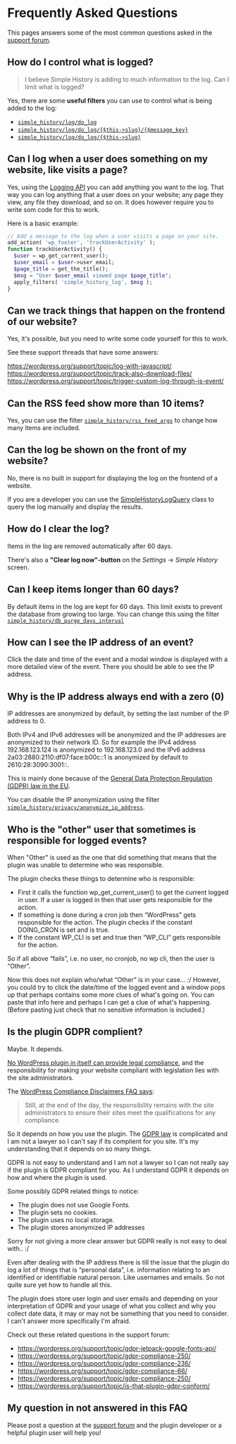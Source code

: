 # Frequently Asked Questions

This pages answers some of the most common questions asked in the
[support forum](https://wordpress.org/support/plugin/simple-history/).

## How do I control what is logged?

> I believe Simple History is adding to much information to the log. Can I limit what is logged?

Yes, there are some **useful filters** you can use to control
what is being added to the log:

- [`simple_history/log/do_log`](/hooks#simple_history/log/do_log)
- [`simple_history/log/do_log/{$this->slug}/{$message_key}`](/hooks#simple_history/log/do_log/{$this->slug}/{$message_key})
- [`simple_history/log/do_log/{$this->slug}`](/hooks#simple_history/log/do_log/{$this->slug})

## Can I log when a user does something on my website, like visits a page?

Yes, using the [Logging API](/logging) you can add anything you want to the log.
That way you can log anything that a user does on your website;
any page they view, any file they download, and so on.
It does however require you to write som code for this to work.

Here is a basic example:

```php
// Add a message to the log when a user visits a page on your site.
add_action( 'wp_footer', 'trackUserActivity' );
function trackUserActivity() {
  $user = wp_get_current_user();
  $user_email = $user->user_email;
  $page_title = get_the_title();
  $msg = "User $user_email viewed page $page_title";
  apply_filters( 'simple_history_log', $msg );
}
```

## Can we track things that happen on the frontend of our website?

Yes, it's possible, but you need to write some code yourself for this to work.

See these support threads that have some answers:

https://wordpress.org/support/topic/log-with-javascript/
https://wordpress.org/support/topic/track-also-download-files/
https://wordpress.org/support/topic/trigger-custom-log-through-js-event/

## Can the RSS feed show more than 10 items?

Yes, you can use the filter [`simple_history/rss_feed_args`](/hooks#simple_history/rss_feed_args)
to change how many items are included.

## Can the log be shown on the front of my website?

No, there is no built in support for displaying the log on the frontend of a website.

If you are a developer you can use the [SimpleHistoryLogQuery](https://github.com/bonny/WordPress-Simple-History/blob/main/inc/SimpleHistoryLogQuery.php)
class to query the log manually and display the results.

## How do I clear the log?

Items in the log are removed automatically after 60 days.

There's also a **"Clear log now"-button** on the _Settings_ -> _Simple History_ screen.

## Can I keep items longer than 60 days?

By default items in the log are kept for 60 days.
This limit exists to prevent the database from growing too large.
You can change this using the filter
[`simple_history/db_purge_days_interval`](/hooks#simple_history/db_purge_days_interval)

## How can I see the IP address of an event?

Click the date and time of the event and a modal window is displayed with a more detailed view of the event.
There you should be able to see the IP address.

## Why is the IP address always end with a zero (0)

IP addresses are anonymized by default, by setting the last number of the IP address to 0.

Both IPv4 and IPv6 addresses will be anonymized and the IP addresses are anonymized to their network ID. So for example the IPv4 address 192.168.123.124 is anonymized to 192.168.123.0 and the IPv6 address 2a03:2880:2110:df07:face:b00c::1 is anonymized by default to 2610:28:3090:3001::.

This is mainly done because of the [General Data Protection Regulation (GDPR) law in the EU](https://en.wikipedia.org/wiki/General_Data_Protection_Regulation).

You can disable the IP anonymization using the filter
[`simple_history/privacy/anonymize_ip_address`](/hooks#simple_history/privacy/anonymize_ip_address).

## Who is the "other" user that sometimes is responsible for logged events?

When "Other" is used as the one that did something that means that the plugin was unable to determine who was responsible.

The plugin checks these things to determine who is responsible:

- First it calls the function wp_get_current_user() to get the current logged in user. If a user is logged in then that user gets responsible for the action.
- If something is done during a cron job then “WordPress” gets responsible for the action. The plugin checks if the constant DOING_CRON is set and is true.
- If the constant WP_CLI is set and true then “WP_CLI” gets responsible for the action.

So if all above “fails”, i.e. no user, no cronjob, no wp cli, then the user is “Other”.

Now this does not explain who/what “Other” is in your case… :/ However, you could try to click the date/time of the logged event and a window pops up that perhaps contains some more clues of what's going on. You can paste that info here and perhaps I can get a clue of what's happening. (Before pasting just check that no sensitive information is included.)

## Is the plugin GDPR complient?

Maybe. It depends.

[No WordPress plugin in itself can provide legal compliance](https://make.wordpress.org/plugins/2018/04/12/legal-compliance-added-to-guidelines/), and the responsibility for making your website compliant with legislation lies with the site administrators.

The [WordPress Compliance Disclaimers FAQ says](https://developer.wordpress.org/plugins/wordpress-org/compliance-disclaimers/):

> Still, at the end of the day, the responsibility remains with the site administrators to ensure their sites meet the qualifications for any compliance.

So it depends on how you use the plugin. The [GDPR law](https://en.wikipedia.org/wiki/General_Data_Protection_Regulation) is complicated and I am not a lawyer so I can't say if its complient for you site. It's my understanding that it depends on so many things.

GDPR is not easy to understand and I am not a lawyer so I can not really say if the plugin is GDPR compliant for you. As I understand GDPR it depends on how and where the plugin is used.

Some possibly GDPR related things to notice:

- The plugin does not use Google Fonts.
- The plugin sets no cookies.
- The plugin uses no local storage.
- The plugin stores anonymized IP addresses

Sorry for not giving a more clear answer but GDPR really is not easy to deal with.. :/

Even after dealing with the IP address there is till the issue that the plugin do log a lot of things that is “personal data”, i.e. information relating to an identified or identifiable natural person. Like usernames and emails. So not quite sure yet how to handle all this.

The plugin does store user login and user emails and depending on your interpretation of GDPR and your usage of what you collect and why you collect date data, it may or may not be something that you need to consider. I can't answer more specifically I'm afraid.

Check out these related questions in the support forum:

- https://wordpress.org/support/topic/gdpr-jetpack-google-fonts-api/
- https://wordpress.org/support/topic/gdpr-compliance-250/
- https://wordpress.org/support/topic/gdpr-compliance-236/
- https://wordpress.org/support/topic/gdpr-compliance-66/
- https://wordpress.org/support/topic/gdpr-compliance-250/
- https://wordpress.org/support/topic/is-that-plugin-gdpr-conform/

## My question in not answered in this FAQ

Please post a question at the
[support forum](https://wordpress.org/support/plugin/simple-history/)
and the plugin developer or a helpful plugin user will help you!

